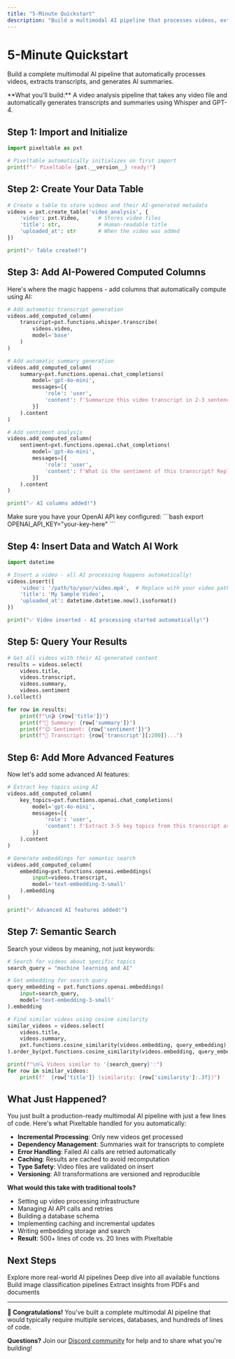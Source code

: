 ```yaml
---
title: "5-Minute Quickstart"
description: "Build a multimodal AI pipeline that processes videos, extracts transcripts, and generates summaries"
---
```


# 5-Minute Quickstart

Build a complete multimodal AI pipeline that automatically processes videos, extracts transcripts, and generates AI summaries.

<Note>
**What you'll build:** A video analysis pipeline that takes any video file and automatically generates transcripts and summaries using Whisper and GPT-4.
</Note>

## Step 1: Import and Initialize

```python
import pixeltable as pxt

# Pixeltable automatically initializes on first import
print(f"✅ Pixeltable {pxt.__version__} ready!")
```

## Step 2: Create Your Data Table

```python
# Create a table to store videos and their AI-generated metadata
videos = pxt.create_table('video_analysis', {
    'video': pxt.Video,      # Stores video files
    'title': str,            # Human-readable title
    'uploaded_at': str       # When the video was added
})

print("✅ Table created!")
```

## Step 3: Add AI-Powered Computed Columns

Here's where the magic happens - add columns that automatically compute using AI:

```python
# Add automatic transcript generation
videos.add_computed_column(
    transcript=pxt.functions.whisper.transcribe(
        videos.video, 
        model='base'
    )
)

# Add automatic summary generation
videos.add_computed_column(
    summary=pxt.functions.openai.chat_completions(
        model='gpt-4o-mini',
        messages=[{
            'role': 'user', 
            'content': f'Summarize this video transcript in 2-3 sentences: {videos.transcript}'
        }]
    ).content
)

# Add sentiment analysis
videos.add_computed_column(
    sentiment=pxt.functions.openai.chat_completions(
        model='gpt-4o-mini',
        messages=[{
            'role': 'user',
            'content': f'What is the sentiment of this transcript? Reply with one word: {videos.transcript}'
        }]
    ).content
)

print("✅ AI columns added!")
```

<Warning>
Make sure you have your OpenAI API key configured:
```bash
export OPENAI_API_KEY="your-key-here"
```
</Warning>

## Step 4: Insert Data and Watch AI Work

```python
import datetime

# Insert a video - all AI processing happens automatically!
videos.insert({
    'video': '/path/to/your/video.mp4',  # Replace with your video path
    'title': 'My Sample Video',
    'uploaded_at': datetime.datetime.now().isoformat()
})

print("✅ Video inserted - AI processing started automatically!")
```

## Step 5: Query Your Results

```python
# Get all videos with their AI-generated content
results = videos.select(
    videos.title,
    videos.transcript,
    videos.summary,
    videos.sentiment
).collect()

for row in results:
    print(f"\n🎬 {row['title']}")
    print(f"📝 Summary: {row['summary']}")
    print(f"😊 Sentiment: {row['sentiment']}")
    print(f"📜 Transcript: {row['transcript'][:200]}...")
```

## Step 6: Add More Advanced Features

Now let's add some advanced AI features:

```python
# Extract key topics using AI
videos.add_computed_column(
    key_topics=pxt.functions.openai.chat_completions(
        model='gpt-4o-mini',
        messages=[{
            'role': 'user',
            'content': f'Extract 3-5 key topics from this transcript as a comma-separated list: {videos.transcript}'
        }]
    ).content
)

# Generate embeddings for semantic search
videos.add_computed_column(
    embedding=pxt.functions.openai.embeddings(
        input=videos.transcript,
        model='text-embedding-3-small'
    ).embedding
)

print("✅ Advanced AI features added!")
```

## Step 7: Semantic Search

Search your videos by meaning, not just keywords:

```python
# Search for videos about specific topics
search_query = "machine learning and AI"

# Get embedding for search query
query_embedding = pxt.functions.openai.embeddings(
    input=search_query,
    model='text-embedding-3-small'
).embedding

# Find similar videos using cosine similarity
similar_videos = videos.select(
    videos.title,
    videos.summary,
    pxt.functions.cosine_similarity(videos.embedding, query_embedding).alias('similarity')
).order_by(pxt.functions.cosine_similarity(videos.embedding, query_embedding), asc=False).limit(5)

print(f"\n🔍 Videos similar to '{search_query}':")
for row in similar_videos:
    print(f"  {row['title']} (similarity: {row['similarity']:.3f})")
```

## What Just Happened?

<Accordion title="🤯 The Magic Explained">

You just built a production-ready multimodal AI pipeline with just a few lines of code. Here's what Pixeltable handled for you automatically:

- **Incremental Processing**: Only new videos get processed
- **Dependency Management**: Summaries wait for transcripts to complete  
- **Error Handling**: Failed AI calls are retried automatically
- **Caching**: Results are cached to avoid recomputation
- **Type Safety**: Video files are validated on insert
- **Versioning**: All transformations are versioned and reproducible

**What would this take with traditional tools?**
- Setting up video processing infrastructure
- Managing AI API calls and retries  
- Building a database schema
- Implementing caching and incremental updates
- Writing embedding storage and search
- **Result**: 500+ lines of code vs. 20 lines with Pixeltable
</Accordion>

## Next Steps

<CardGroup cols={2}>
  <Card title="Examples Gallery" icon="images" href="/docs/examples">
    Explore more real-world AI pipelines
  </Card>
  <Card title="API Reference" icon="book" href="https://pixeltable.github.io/pixeltable/">
    Deep dive into all available functions
  </Card>
  <Card title="Computer Vision" icon="eye" href="/docs/examples/vision">
    Build image classification pipelines
  </Card>
  <Card title="Document Intelligence" icon="file-text" href="/docs/examples/documents">
    Extract insights from PDFs and documents
  </Card>
</CardGroup>

---

**🎉 Congratulations!** You've built a complete multimodal AI pipeline that would typically require multiple services, databases, and hundreds of lines of code.

**Questions?** Join our [Discord community](https://discord.com/invite/QPyqFYx2UN) for help and to share what you're building!